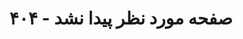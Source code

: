 ---
title: "۴۰۴ - صفحه مورد نظر پیدا نشد"
description: "صفحه پیدا نشد."
blocks:
  - name: "HERO"
    title: "۴۰۴ - صفحه پیدا نشد"
    description: "متاسفانه صفحه ای که به دنبال آن هستید پیدا نشد!"
    link_text: "بازگشت به صفحه اصلی"
    link_url: "/"
---